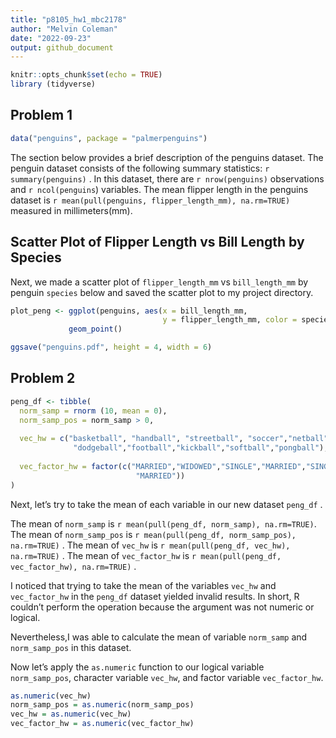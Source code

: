 ```yaml
---
title: "p8105_hw1_mbc2178"
author: "Melvin Coleman"
date: "2022-09-23"
output: github_document
---
```


```r
knitr::opts_chunk$set(echo = TRUE)
library (tidyverse)
```

## Problem 1 

```r
data("penguins", package = "palmerpenguins")
```

The section below provides a brief description of the penguins dataset. 
The penguin dataset consists of the following summary statistics:
`r summary(penguins)` .
In this dataset, there are `r nrow(penguins) ` observations and 
`r ncol(penguins`) variables. 
The mean flipper length in the penguins dataset is `r mean(pull(penguins, flipper_length_mm), na.rm=TRUE)` measured in millimeters(mm). 

## Scatter Plot of Flipper Length vs Bill Length by Species

Next, we made a scatter plot of `flipper_length_mm` vs `bill_length_mm` by penguin 
`species` below and saved the scatter plot to my project directory. 

```r
plot_peng <- ggplot(penguins, aes(x = bill_length_mm,
                                  y = flipper_length_mm, color = species)) + 
             geom_point()

ggsave("penguins.pdf", height = 4, width = 6)
```

## Problem 2 

```r

peng_df <- tibble(
  norm_samp = rnorm (10, mean = 0),
  norm_samp_pos = norm_samp > 0,
  
  vec_hw = c("basketball", "handball", "streetball", "soccer","netball", 
              "dodgeball","football","kickball","softball","pongball"), 
  
  vec_factor_hw = factor(c("MARRIED","WIDOWED","SINGLE","MARRIED","SINGLE","WIDOWED","SINGLE","SINGLE","WIDOWED",
                            "MARRIED"))
)
```

Next, let's try to take the mean of each variable in our new dataset `peng_df` . 

The mean of `norm_samp` is `r mean(pull(peng_df, norm_samp), na.rm=TRUE)`.
The mean of `norm_samp_pos` is `r mean(pull(peng_df, norm_samp_pos), na.rm=TRUE)` .
The mean of `vec_hw` is `r mean(pull(peng_df, vec_hw), na.rm=TRUE)` .
The mean of `vec_factor_hw` is `r mean(pull(peng_df, vec_factor_hw), na.rm=TRUE)` . 

I noticed that trying to take the mean of the variables `vec_hw` and 
`vec_factor_hw` in the `peng_df` dataset yielded invalid results. In short, 
R couldn't perform the operation because the argument was not numeric or 
logical.

Nevertheless,I was able to calculate the mean of  variable `norm_samp` and 
`norm_samp_pos` in this dataset. 

Now let's apply the `as.numeric` function to our logical variable `norm_samp_pos`, 
character variable `vec_hw`, and factor variable `vec_factor_hw`. 

```r
as.numeric(vec_hw)
norm_samp_pos = as.numeric(norm_samp_pos)
vec_hw = as.numeric(vec_hw)
vec_factor_hw = as.numeric(vec_factor_hw)

```


















